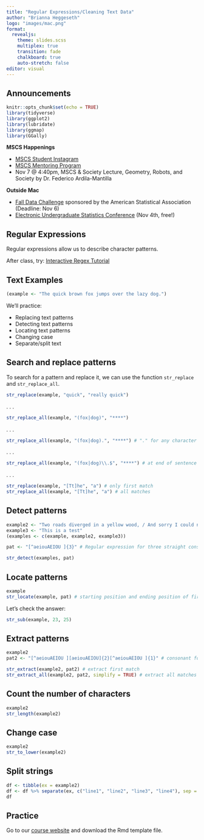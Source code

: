 ```yaml
---
title: "Regular Expressions/Cleaning Text Data"
author: "Brianna Heggeseth"
logo: "images/mac.png"
format: 
  revealjs:
    theme: slides.scss
    multiplex: true
    transition: fade
    chalkboard: true
    auto-stretch: false
editor: visual
---
```


## Announcements {.unnumbered .smaller}

```r
knitr::opts_chunk$set(echo = TRUE)
library(tidyverse)
library(ggplot2)
library(lubridate)
library(ggmap)
library(GGally)
```

**MSCS Happenings**

-   [MSCS Student Instagram](https://www.instagram.com/macalestermscs/)
-   [MSCS Mentoring Program](https://docs.google.com/forms/d/e/1FAIpQLSczyKV1hOrfi0dQscSFSPhfgc_LJUl4TOGdb6B4Q5lQF-TmuQ/viewform?vc=0&c=0&w=1&flr=0)
-   Nov 7 \@ 4:40pm, MSCS & Society Lecture, Geometry, Robots, and Society by Dr. Federico Ardila-Mantilla

**Outside Mac**

-   [Fall Data Challenge](https://thisisstatistics.org/falldatachallenge/) sponsored by the American Statistical Association (Deadline: Nov 6)
-   [Electronic Undergraduate Statistics Conference](https://www.causeweb.org/usproc/eusr/2022) (Nov 4th, free!)

## Regular Expressions

Regular expressions allow us to describe character patterns. 

After class, try: [Interactive Regex Tutorial](https://regexone.com/)

## Text Examples

```r
(example <- "The quick brown fox jumps over the lazy dog.")
```

We'll practice:

- Replacing text patterns
- Detecting text patterns
- Locating text patterns
- Changing case
- Separate/split text

## Search and replace patterns {-}

To search for a pattern and replace it, we can use the function `str_replace` and `str_replace_all`.

```r
str_replace(example, "quick", "really quick")
```

. . .

```r
str_replace_all(example, "(fox|dog)", "****") 
```

. . .

```r
str_replace_all(example, "(fox|dog).", "****") # "." for any character
```

. . .

```r
str_replace_all(example, "(fox|dog)\\.$", "****") # at end of sentence only, "\\." only for a period
```

. . .


```r
str_replace(example, "[Tt]he", "a") # only first match
str_replace_all(example, "[Tt]he", "a") # all matches
```




## Detect patterns {-}

```r
example2 <- "Two roads diverged in a yellow wood, / And sorry I could not travel both / And be one traveler, long I stood / And looked down one as far as I could"
example3 <- "This is a test"
(examples <- c(example, example2, example3))
```
```r
pat <- "[^aeiouAEIOU ]{3}" # Regular expression for three straight consonants. Note that I've excluded spaces as well

str_detect(examples, pat) 
```

## Locate patterns  {-}

```r
example
str_locate(example, pat) # starting position and ending position of first match
```

Let's check the answer:

```r
str_sub(example, 23, 25)
```

## Extract patterns {-}

```r
example2
pat2 <- "[^aeiouAEIOU ][aeiouAEIOU]{2}[^aeiouAEIOU ]{1}" # consonant followed by two vowels followed by a consonant

str_extract(example2, pat2) # extract first match
str_extract_all(example2, pat2, simplify = TRUE) # extract all matches
```

## Count the number of characters {-}

```r
example2
str_length(example2)
```

## Change case {-}

```r
example2
str_to_lower(example2)
```

## Split strings  {-}

```r
df <- tibble(ex = example2)
df <- df %>% separate(ex, c("line1", "line2", "line3", "line4"), sep = " / ")
df
```


## Practice  {-}

Go to our [course website](https://bcheggeseth.github.io/112_fall_2022/) and download the Rmd template file. 



